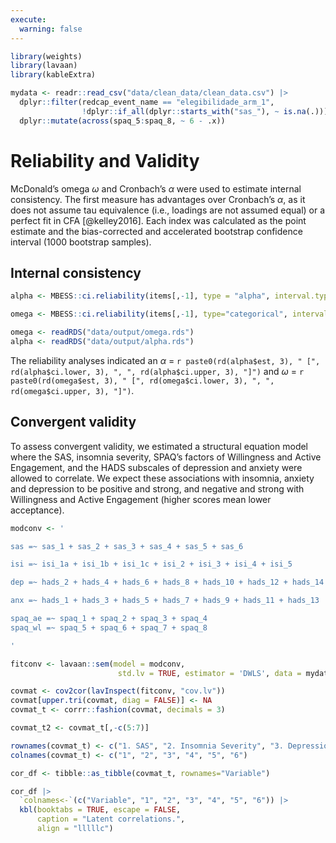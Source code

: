 ```yaml
---
execute:
  warning: false
---
```


```r
library(weights)
library(lavaan)
library(kableExtra)

mydata <- readr::read_csv("data/clean_data/clean_data.csv") |> 
  dplyr::filter(redcap_event_name == "elegibilidade_arm_1",
                !dplyr::if_all(dplyr::starts_with("sas_"), ~ is.na(.))) |> 
  dplyr::mutate(across(spaq_5:spaq_8, ~ 6 - .x))
```


# Reliability and Validity

McDonald's omega $\omega$ and Cronbach's $\alpha$ were used to estimate internal consistency. The first measure has advantages over Cronbach's $\alpha$, as it does not assume tau equivalence (i.e., loadings are not assumed equal) or a perfect fit in CFA [@kelley2016]. Each index was calculated as the point estimate and the bias-corrected and accelerated bootstrap confidence interval (1000 bootstrap samples).

## Internal consistency

```r
alpha <- MBESS::ci.reliability(items[,-1], type = "alpha", interval.type = "bca")

omega <- MBESS::ci.reliability(items[,-1], type="categorical", interval.type = "perc", B = 1000)
```

```r
omega <- readRDS("data/output/omega.rds")
alpha <- readRDS("data/output/alpha.rds")
```

The reliability analyses indicated an $\alpha$ = `r paste0(rd(alpha$est, 3), " [", rd(alpha$ci.lower, 3), ", ", rd(alpha$ci.upper, 3), "]")` and $\omega$ = `r paste0(rd(omega$est, 3), " [", rd(omega$ci.lower, 3), ", ", rd(omega$ci.upper, 3), "]")`.

## Convergent validity

To assess convergent validity, we estimated a structural equation model where the SAS, insomnia severity, SPAQ's factors of Willingness and Active Engagement, and the HADS subscales of depression and anxiety were allowed to correlate. We expect these associations with insomnia, anxiety and depression to be positive and strong, and negative and strong with Willingness and Active Engagement (higher scores mean lower acceptance).

```r
modconv <- '

sas =~ sas_1 + sas_2 + sas_3 + sas_4 + sas_5 + sas_6

isi =~ isi_1a + isi_1b + isi_1c + isi_2 + isi_3 + isi_4 + isi_5

dep =~ hads_2 + hads_4 + hads_6 + hads_8 + hads_10 + hads_12 + hads_14

anx =~ hads_1 + hads_3 + hads_5 + hads_7 + hads_9 + hads_11 + hads_13

spaq_ae =~ spaq_1 + spaq_2 + spaq_3 + spaq_4 
spaq_wl =~ spaq_5 + spaq_6 + spaq_7 + spaq_8 

'

fitconv <- lavaan::sem(model = modconv,
                        std.lv = TRUE, estimator = 'DWLS', data = mydata)
```

```r
covmat <- cov2cor(lavInspect(fitconv, "cov.lv"))
covmat[upper.tri(covmat, diag = FALSE)] <- NA
covmat_t <- corrr::fashion(covmat, decimals = 3)

covmat_t2 <- covmat_t[,-c(5:7)]

rownames(covmat_t) <- c("1. SAS", "2. Insomnia Severity", "3. Depression", "4. Anxiety", "5. Active Engagement", "6. Willingness")
colnames(covmat_t) <- c("1", "2", "3", "4", "5", "6")

cor_df <- tibble::as_tibble(covmat_t, rownames="Variable")

cor_df |> 
  `colnames<-`(c("Variable", "1", "2", "3", "4", "5", "6")) |> 
  kbl(booktabs = TRUE, escape = FALSE,
      caption = "Latent correlations.", 
      align = "lllllc")
```